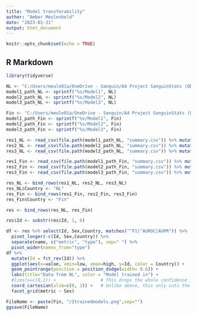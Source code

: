 ```yaml
---
title: "Model transferability"
author: "Amber Meulenbeld"
date: "2023-01-31"
output: html_document
---
```


```r
knitr::opts_chunk$set(echo = TRUE)
```

## R Markdown

```r
library(tidyverse)
```

```r
NL <- "C:/Users/meule01a/OneDrive - Sanquin/A4 Project SanguinStats (OD)/07 Resultaten/20230130 Test minimum donations"
model1_path_NL <- sprintf("%s/Model1", NL)
model2_path_NL <- sprintf("%s/Model2", NL)
model3_path_NL <- sprintf("%s/Model3", NL)

Fin <- "C:/Users/meule01a/OneDrive - Sanquin/A4 Project SanguinStats (OD)/07 Resultaten/20230131 Finnish trained models"
model1_path_Fin <- sprintf("%s/Model1", Fin)
model2_path_Fin <- sprintf("%s/Model2", Fin)
model3_path_Fin <- sprintf("%s/Model3", Fin)
```

```r
res1_NL <- read_csv(file.path(model1_path_NL, "summary.csv")) %>% mutate(Id = "model1-l-2")
res2_NL <- read_csv(file.path(model2_path_NL, "summary.csv")) %>% mutate(Id = "model2-l-5")
res3_NL <- read_csv(file.path(model3_path_NL, "summary.csv")) %>% mutate(Id = "model3-l-5-hb4")

res1_Fin <- read_csv(file.path(model1_path_Fin, "summary.csv")) %>% mutate(Id = "model1-l-2")
res2_Fin <- read_csv(file.path(model2_path_Fin, "summary.csv")) %>% mutate(Id = "model2-l-5")
res3_Fin <- read_csv(file.path(model3_path_Fin, "summary.csv")) %>% mutate(Id = "model3-l-5-hb4")
```

```r
res_NL <- bind_rows(res1_NL, res2_NL, res3_NL)
res_NL$Country <- "NL"
res_Fin <- bind_rows(res1_Fin, res2_Fin, res3_Fin)
res_Fin$Country <- "Fin"

res <- bind_rows(res_NL, res_Fin)

res$Id <- substr(res$Id, 1, 6)
```


```r
df <- res %>% select(Id, Sex,Country, matches("^F1|^AUROC|AUPR")) %>%
  pivot_longer(-c(Id, Sex,Country)) %>%
  separate(name, c("metric", "type"), sep=" ") %>%
  pivot_wider(names_from="type") 
df %>%
  mutate(Id = fct_rev(Id)) %>%
  ggplot(aes(x=value, xmin=low, xmax=high, y=Id, color = Country)) +
  geom_pointrange(position = position_dodge(width= 0.6)) +
  labs(title="Data from NL", color = "Model trained in") +
  #lims(x=c(0,1)) +                 # This drops the whole confidence interval if it is party outside limits
  coord_cartesian(xlim=c(0, 1)) +   # Unlike above, this only cuts the interval instead of dropping
  facet_grid(metric ~ Sex)

FileName <- paste(Fin, "/2trainedmodels.png",sep="")
ggsave(FileName)
```































